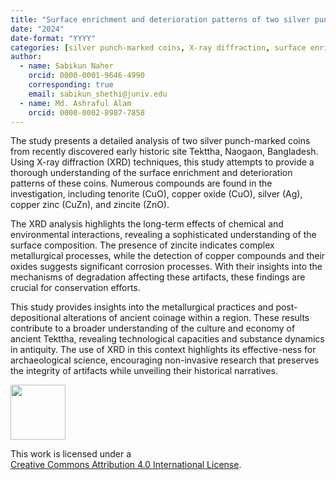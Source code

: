 ```yaml
---
title: "Surface enrichment and deterioration patterns of two silver punch-marked coins from Tekttha, Naogaon, Bangladesh: An X-ray diffraction analysis"
date: "2024"
date-format: "YYYY"
categories: [silver punch-marked coins, X-ray diffraction, surface enrichment, deterioration patterns, Tekttha, Naogaon]
author: 
  - name: Sabikun Naher
    orcid: 0000-0001-9646-4990
    corresponding: true
    email: sabikun_shethi@juniv.edu
  - name: Md. Ashraful Alam
    orcid: 0000-0002-8987-7858
---
```


The study presents a detailed analysis of two silver punch-marked coins from recently discovered early historic site Tekttha, Naogaon, Bangladesh. Using X-ray diffraction (XRD) techniques, this study attempts to provide a thorough understanding of the surface enrichment and deterioration patterns of these coins. Numerous compounds are found in the investigation, including tenorite (CuO), copper oxide (CuO), silver (Ag), copper zinc (CuZn), and zincite (ZnO). 

The XRD analysis highlights the long-term effects of chemical and environmental interactions, revealing a sophisticated understanding of the surface composition. The presence of zincite indicates complex metallurgical processes, while the detection of copper compounds and their oxides suggests significant corrosion processes. With their insights into the mechanisms of degradation affecting these artifacts, these findings are crucial for conservation efforts.

This study provides insights into the metallurgical practices and post-depositional alterations of ancient coinage within a region. These results contribute to a broader understanding of the culture and economy of ancient Tekttha, revealing technological capacities and substance dynamics in antiquity. The use of XRD in this context highlights its effective-ness for archaeological science, encouraging non-invasive research that preserves the integrity of artifacts while unveiling their historical narratives.

::: {layout="[ 20 , 85 ]"}

::: {#column-image}
[![](https://i.creativecommons.org/l/by/4.0/88x31.png){width=88}](http://creativecommons.org/licenses/by/4.0/)
:::

::: {#column-text}
This work is licensed under a<br>[Creative Commons Attribution 4.0 International License](https://creativecommons.org/licenses/by/4.0/).
:::

:::
